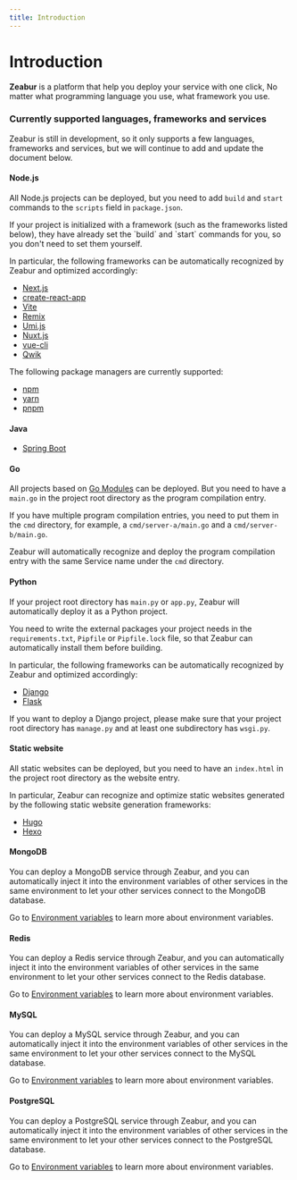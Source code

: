 ```yaml
---
title: Introduction
---
```



<Head>
  <meta name="zeabur:image:title" content="Introduction" />
  <meta name="zeabur:image:subtitle" content="What is Zeabur?" />
  <meta property="og:image" content="https://opengraph-dev.zeabur.app/api/og?title=Introduction&desc=What is Zeabur?" />
</Head>


# Introduction

**Zeabur** is a platform that help you deploy your service with one click,
No matter what programming language you use, what framework you use.

### Currently supported languages, frameworks and services

Zeabur is still in development, so it only supports a few languages, frameworks and services, but we will continue to add and update the document below.

#### Node.js

All Node.js projects can be deployed, but you need to add `build` and `start` commands to the `scripts` field in `package.json`.

<Callout emoji="✅">
  If your project is initialized with a framework (such as the frameworks listed below), they have already set the `build` and `start` commands for you, so you don't need to set them yourself.
</Callout>

In particular, the following frameworks can be automatically recognized by Zeabur and optimized accordingly:

- [Next.js](https://nextjs.org/)
- [create-react-app](https://create-react-app.dev/)
- [Vite](https://vitejs.dev/)
- [Remix](https://remix.run/)
- [Umi.js](https://umijs.org/)
- [Nuxt.js](https://nuxtjs.org/)
- [vue-cli](https://cli.vuejs.org/)
- [Qwik](https://qwik.builder.io/)

The following package managers are currently supported:

- [npm](https://www.npmjs.com/)
- [yarn](https://yarnpkg.com/)
- [pnpm](https://pnpm.js.org/)

#### Java

- [Spring Boot](https://spring.io/projects/spring-boot)

#### Go

All projects based on [Go Modules](https://blog.golang.org/using-go-modules) can be deployed. But you need to have a `main.go` in the project root directory as the program compilation entry.

If you have multiple program compilation entries, you need to put them in the `cmd` directory, for example, a `cmd/server-a/main.go` and a `cmd/server-b/main.go`.

Zeabur will automatically recognize and deploy the program compilation entry with the same Service name under the `cmd` directory.

#### Python

If your project root directory has `main.py` or `app.py`, Zeabur will automatically deploy it as a Python project.

You need to write the external packages your project needs in the `requirements.txt`, `Pipfile` or `Pipfile.lock` file, so that Zeabur can automatically install them before building.

In particular, the following frameworks can be automatically recognized by Zeabur and optimized accordingly:

- [Django](https://www.djangoproject.com/)
- [Flask](https://flask.palletsprojects.com/)

If you want to deploy a Django project, please make sure that your project root directory has `manage.py` and at least one subdirectory has `wsgi.py`.


#### Static website

All static websites can be deployed, but you need to have an `index.html` in the project root directory as the website entry.

In particular, Zeabur can recognize and optimize static websites generated by the following static website generation frameworks:

- [Hugo](https://gohugo.io/)
- [Hexo](https://hexo.io/)

#### MongoDB

You can deploy a MongoDB service through Zeabur, and you can automatically inject it into the environment variables of other services in the same environment to let your other services connect to the MongoDB database.

Go to [Environment variables](/variable) to learn more about environment variables.

#### Redis

You can deploy a Redis service through Zeabur, and you can automatically inject it into the environment variables of other services in the same environment to let your other services connect to the Redis database.

Go to [Environment variables](/variable) to learn more about environment variables.

#### MySQL

You can deploy a MySQL service through Zeabur, and you can automatically inject it into the environment variables of other services in the same environment to let your other services connect to the MySQL database.

Go to [Environment variables](/variable) to learn more about environment variables.

#### PostgreSQL

You can deploy a PostgreSQL service through Zeabur, and you can automatically inject it into the environment variables of other services in the same environment to let your other services connect to the PostgreSQL database.

Go to [Environment variables](/variable) to learn more about environment variables.
